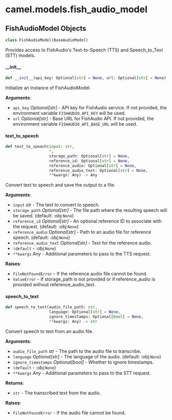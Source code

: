 <a id="camel.models.fish_audio_model"></a>

# camel.models.fish\_audio\_model

<a id="camel.models.fish_audio_model.FishAudioModel"></a>

## FishAudioModel Objects

```python
class FishAudioModel(BaseAudioModel)
```

Provides access to FishAudio's Text-to-Speech (TTS) and Speech_to_Text
(STT) models.

<a id="camel.models.fish_audio_model.FishAudioModel.__init__"></a>

#### \_\_init\_\_

```python
def __init__(api_key: Optional[str] = None, url: Optional[str] = None) -> None
```

Initialize an instance of FishAudioModel.

**Arguments**:

- `api_key` _Optional[str]_ - API key for FishAudio service. If not
  provided, the environment variable `FISHAUDIO_API_KEY` will be
  used.
- `url` _Optional[str]_ - Base URL for FishAudio API. If not provided,
  the environment variable `FISHAUDIO_API_BASE_URL` will be used.

<a id="camel.models.fish_audio_model.FishAudioModel.text_to_speech"></a>

#### text\_to\_speech

```python
def text_to_speech(input: str,
                   *,
                   storage_path: Optional[str] = None,
                   reference_id: Optional[str] = None,
                   reference_audio: Optional[str] = None,
                   reference_audio_text: Optional[str] = None,
                   **kwargs: Any) -> Any
```

Convert text to speech and save the output to a file.

**Arguments**:

- `input` _str_ - The text to convert to speech.
- `storage_path` _Optional[str]_ - The file path where the resulting
  speech will be saved. (default: :obj:`None`)
- `reference_id` _Optional[str]_ - An optional reference ID to
  associate with the request. (default: :obj:`None`)
- `reference_audio` _Optional[str]_ - Path to an audio file for
  reference speech. (default: :obj:`None`)
- `reference_audio_text` _Optional[str]_ - Text for the reference audio.
- `(default` - :obj:`None`)
- `**kwargs` _Any_ - Additional parameters to pass to the TTS request.
  

**Raises**:

- `FileNotFoundError` - If the reference audio file cannot be found.
- `ValueError` - If storage_path is not provided or if reference_audio
  is provided without reference_audio_text.

<a id="camel.models.fish_audio_model.FishAudioModel.speech_to_text"></a>

#### speech\_to\_text

```python
def speech_to_text(audio_file_path: str,
                   language: Optional[str] = None,
                   ignore_timestamps: Optional[bool] = None,
                   **kwargs: Any) -> str
```

Convert speech to text from an audio file.

**Arguments**:

- `audio_file_path` _str_ - The path to the audio file to transcribe.
- `language` _Optional[str]_ - The language of the audio. (default:
  :obj:`None`)
- `ignore_timestamps` _Optional[bool]_ - Whether to ignore timestamps.
- `(default` - :obj:`None`)
- `**kwargs` _Any_ - Additional parameters to pass to the STT request.
  

**Returns**:

- `str` - The transcribed text from the audio.
  

**Raises**:

- `FileNotFoundError` - If the audio file cannot be found.

